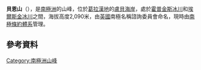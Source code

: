 {{coord|66|33|S|65|26|W|display=title}}

'''貝恩山'''（{{lang-en|Mount Bain}}），是[[南極洲|南極洲]]的山峰，位於[[葛拉漢地|葛拉漢地]]的[[盧貝海岸|盧貝海岸]]，處於[[霍普金斯冰川|霍普金斯冰川]]和[[埃爾斯金冰川|埃爾斯金冰川]]之間，海拔高度2,090米，由[[英國|英國]]南極名稱諮詢委員會命名，現時由[[南極條約體系|南極條約體系]]管理。

==參考資料==
{{usgs-gazetteer}}

{{DEFAULTSORT:Mount Bain}}
[[Category:南極洲山峰|Category:南極洲山峰]]


{{LoubetCoast-geo-stub}}
